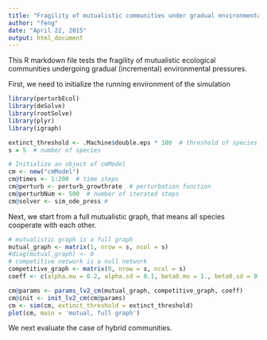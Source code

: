 ```yaml
---
title: "Fragility of mutualistic communities under gradual environmental pressures"
author: "feng"
date: "April 22, 2015"
output: html_document
---
```


This R markdown file tests the fragility of mutualistic ecological communities undergoing gradual (incremental) environmental pressures.

First, we need to initialize the running environment of the simulation

```r
library(perturbEcol)
library(deSolve)
library(rootSolve)
library(plyr)
library(igraph)

extinct_threshold <- .Machine$double.eps * 100  # threshold of species become extinct
s = 5  # number of species

# Initialize an object of cmModel
cm <- new("cmModel")
cm@times <- 1:200  # time steps
cm@perturb <- perturb_growthrate  # perturbation function
cm@perturbNum <- 500  # number of iterated steps
cm@solver <- sim_ode_press # 
```

Next, we start from a full mutualistic graph, that means all species cooperate with each other.

```r
# mutualistic graph is a full graph
mutual_graph <- matrix(1, nrow = s, ncol = s)
#diag(mutual_graph) <- 0 
# competitive network is a null network
competitive_graph <- matrix(0, nrow = s, ncol = s)
coeff <- c(alpha.mu = 0.2, alpha.sd = 0.1, beta0.mu = 1., beta0.sd = 0.1, beta1.mu = 0.0, beta1.sd = 0.0, gamma.mu = 0.01, gamma.sd = 0.0, h.mu = 0.0, h.sd = 0., delta = 0.)

cm@params <- params_lv2_cm(mutual_graph, competitive_graph, coeff)
cm@init <- init_lv2_cm(cm@params)
cm <- sim(cm, extinct_threshold = extinct_threshold)
plot(cm, main = 'mutual, full graph')
```

We next evaluate the case of hybrid communities. 